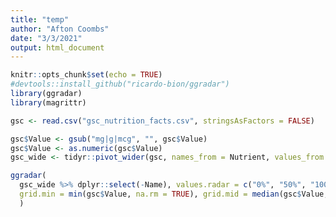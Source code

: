 ```yaml
---
title: "temp"
author: "Afton Coombs"
date: "3/3/2021"
output: html_document
---
```


```r
knitr::opts_chunk$set(echo = TRUE)
#devtools::install_github("ricardo-bion/ggradar")
library(ggradar)
library(magrittr)
```

```r
gsc <- read.csv("gsc_nutrition_facts.csv", stringsAsFactors = FALSE)
```

```r
gsc$Value <- gsub("mg|g|mcg", "", gsc$Value)
gsc$Value <- as.numeric(gsc$Value)
gsc_wide <- tidyr::pivot_wider(gsc, names_from = Nutrient, values_from = Value)
```

```r
ggradar(
  gsc_wide %>% dplyr::select(-Name), values.radar = c("0%", "50%", "100%"),
  grid.min = min(gsc$Value, na.rm = TRUE), grid.mid = median(gsc$Value, na.rm = TRUE), grid.max = max(gsc$Value, na.rm = TRUE), 
  )
```
